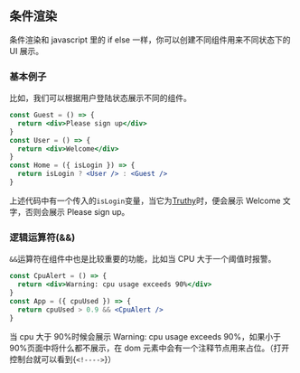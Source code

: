 ## 条件渲染

条件渲染和 javascript 里的 if else 一样，你可以创建不同组件用来不同状态下的 UI 展示。

### 基本例子

比如，我们可以根据用户登陆状态展示不同的组件。

```jsx
const Guest = () => {
  return <div>Please sign up</div>
}
const User = () => {
  return <div>Welcome</div>
}
const Home = ({ isLogin }) => {
  return isLogin ? <User /> : <Guest />
}
```

上述代码中有一个传入的`isLogin`变量，当它为[Truthy](https://developer.mozilla.org/zh-CN/docs/Glossary/Truthy)时，便会展示 Welcome 文字，否则会展示 Please sign up。

### 逻辑运算符(&&)

`&&`运算符在组件中也是比较重要的功能，比如当 CPU 大于一个阈值时报警。

```jsx
const CpuAlert = () => {
  return <div>Warning: cpu usage exceeds 90%</div>
}
const App = ({ cpuUsed }) => {
  return cpuUsed > 0.9 && <CpuAlert />
}
```

当 cpu 大于 90%时候会展示 Warning: cpu usage exceeds 90%，如果小于 90%页面中将什么都不展示，在 dom 元素中会有一个注释节点用来占位。（打开控制台就可以看到{`<!---->`}）
